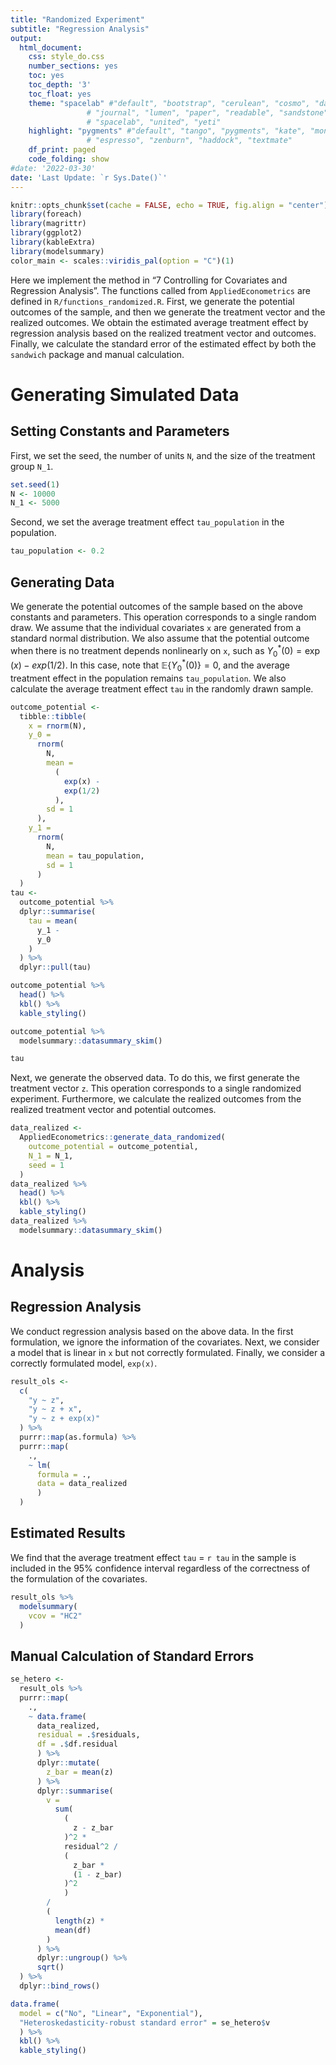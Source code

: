 ```yaml
---
title: "Randomized Experiment"
subtitle: "Regression Analysis"
output: 
  html_document:
    css: style_do.css
    number_sections: yes
    toc: yes
    toc_depth: '3'
    toc_float: yes
    theme: "spacelab" #"default", "bootstrap", "cerulean", "cosmo", "darkly", "flatly",
                 # "journal", "lumen", "paper", "readable", "sandstone", "simplex",
                 # "spacelab", "united", "yeti"
    highlight: "pygments" #"default", "tango", "pygments", "kate", "monochrome",
                 # "espresso", "zenburn", "haddock", "textmate"
    df_print: paged
    code_folding: show
#date: '2022-03-30'
date: 'Last Update: `r Sys.Date()`'
---
```


```r
knitr::opts_chunk$set(cache = FALSE, echo = TRUE, fig.align = "center")
library(foreach)
library(magrittr)
library(ggplot2)
library(kableExtra)
library(modelsummary)
color_main <- scales::viridis_pal(option = "C")(1)
```

Here we implement the method in "7 Controlling for Covariates and Regression Analysis". The functions called from `AppliedEconometrics` are defined in `R/functions_randomized.R`. First, we generate the potential outcomes of the sample, and then we generate the treatment vector and the realized outcomes. We obtain the estimated average treatment effect by regression analysis based on the realized treatment vector and outcomes. Finally, we calculate the standard error of the estimated effect by both the `sandwich` package and manual calculation.

# Generating Simulated Data

## Setting Constants and Parameters

First, we set the seed, the number of units `N`, and the size of the treatment group `N_1`.

```r
set.seed(1)
N <- 10000
N_1 <- 5000
```

Second, we set the average treatment effect `tau_population` in the population.

```r
tau_population <- 0.2
```

## Generating Data

We generate the potential outcomes of the sample based on the above constants and parameters. This operation corresponds to a single random draw. We assume that the individual covariates `x` are generated from a standard normal distribution. We also assume that the potential outcome when there is no treatment depends nonlinearly on `x`, such as $Y_0^\ast(0) = \exp(x) - exp(1/2)$. In this case, note that $\mathbb{E}\{Y_0^\ast(0)\} = 0$, and the average treatment effect in the population remains `tau_population`. We also calculate the average treatment effect `tau` in the randomly drawn sample.

```r
outcome_potential <-
  tibble::tibble(
    x = rnorm(N),
    y_0 = 
      rnorm(
        N, 
        mean = 
          (
            exp(x) - 
            exp(1/2)
          ), 
        sd = 1
      ),
    y_1 = 
      rnorm(
        N, 
        mean = tau_population, 
        sd = 1
      )
  )
tau <-
  outcome_potential %>%
  dplyr::summarise(
    tau = mean(
      y_1 - 
      y_0
    )
  ) %>%
  dplyr::pull(tau)

outcome_potential %>%
  head() %>%
  kbl() %>%
  kable_styling()

outcome_potential %>%
  modelsummary::datasummary_skim()

tau
```

Next, we generate the observed data. To do this, we first generate the treatment vector `z`. This operation corresponds to a single randomized experiment. Furthermore, we calculate the realized outcomes from the realized treatment vector and potential outcomes.


```r
data_realized <-
  AppliedEconometrics::generate_data_randomized(
    outcome_potential = outcome_potential,
    N_1 = N_1,
    seed = 1
  )
data_realized %>%
  head() %>%
  kbl() %>%
  kable_styling()
data_realized %>%
  modelsummary::datasummary_skim()
```


# Analysis

## Regression Analysis

We conduct regression analysis based on the above data. In the first formulation, we ignore the information of the covariates. Next, we consider a model that is linear in `x` but not correctly formulated. Finally, we consider a correctly formulated model, `exp(x)`.


```r
result_ols <-
  c(
    "y ~ z",
    "y ~ z + x",
    "y ~ z + exp(x)"
  ) %>%
  purrr::map(as.formula) %>%
  purrr::map(
    .,
    ~ lm(
      formula = .,
      data = data_realized
      )
  )
```

## Estimated Results

We find that the average treatment effect `tau` $=$ `r tau` in the sample is included in the 95% confidence interval regardless of the correctness of the formulation of the covariates. 

```r
result_ols %>%
  modelsummary(
    vcov = "HC2"
  ) 
```

## Manual Calculation of Standard Errors

```r
se_hetero <-
  result_ols %>%
  purrr::map(
    .,
    ~ data.frame(
      data_realized,
      residual = .$residuals,
      df = .$df.residual
      ) %>%
      dplyr::mutate(
        z_bar = mean(z)
      ) %>%
      dplyr::summarise(
        v = 
          sum(
            (
              z - z_bar
            )^2 * 
            residual^2 / 
            (
              z_bar * 
              (1 - z_bar)
            )^2
            ) 
        / 
        (
          length(z) * 
          mean(df)
        )
      ) %>%
      dplyr::ungroup() %>%
      sqrt()
  ) %>%
  dplyr::bind_rows()
```


```r
data.frame(
  model = c("No", "Linear", "Exponential"),
  "Heteroskedasticity-robust standard error" = se_hetero$v
  ) %>%
  kbl() %>%
  kable_styling()
```
